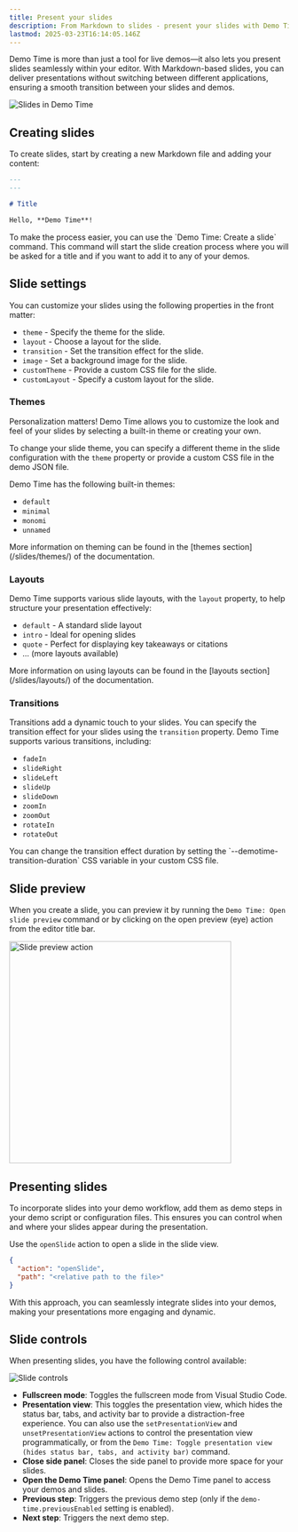 ```yaml
---
title: Present your slides
description: From Markdown to slides - present your slides with Demo Time
lastmod: 2025-03-23T16:14:05.146Z
---
```




Demo Time is more than just a tool for live demos—it also lets you present slides seamlessly within your editor. With Markdown-based slides, you can deliver presentations without switching between different applications, ensuring a smooth transition between your slides and demos.

<Image class="mx-auto" src={slidesImg} alt="Slides in Demo Time" />

## Creating slides

To create slides, start by creating a new Markdown file and adding your content:

```md
---
---

# Title

Hello, **Demo Time**!
```

<Aside type="tip">
To make the process easier, you can use the `Demo Time: Create a slide` command. This command will start the slide creation process where you will be asked for a title and if you want to add it to any of your demos.
</Aside>

## Slide settings

You can customize your slides using the following properties in the front matter:

- `theme` - Specify the theme for the slide.
- `layout` - Choose a layout for the slide.
- `transition` - Set the transition effect for the slide.
- `image` - Set a background image for the slide.
- `customTheme` - Provide a custom CSS file for the slide.
- `customLayout` - Specify a custom layout for the slide.

### Themes

Personalization matters! Demo Time allows you to customize the look and feel of your slides by selecting a built-in theme or creating your own.

To change your slide theme, you can specify a different theme in the slide configuration with the `theme` property or provide a custom CSS file in the demo JSON file.

Demo Time has the following built-in themes:

- `default`
- `minimal`
- `monomi`
- `unnamed`

<Aside>
More information on theming can be found in the [themes section](/slides/themes/) of the documentation.
</Aside>

### Layouts

Demo Time supports various slide layouts, with the `layout` property, to help structure your presentation effectively:

- `default` - A standard slide layout
- `intro` - Ideal for opening slides
- `quote` - Perfect for displaying key takeaways or citations
- ... (more layouts available)

<Aside>
More information on using layouts can be found in the [layouts section](/slides/layouts/) of the documentation.
</Aside>

### Transitions

Transitions add a dynamic touch to your slides. You can specify the transition effect for your slides using the `transition` property. Demo Time supports various transitions, including:

- `fadeIn`
- `slideRight`
- `slideLeft`
- `slideUp`
- `slideDown`
- `zoomIn`
- `zoomOut`
- `rotateIn`
- `rotateOut`

<Aside type="tip">
You can change the transition effect duration by setting the `--demotime-transition-duration` CSS variable in your custom CSS file.
</Aside>

## Slide preview

When you create a slide, you can preview it by running the `Demo Time: Open slide preview` command or by clicking on the open preview (eye) action from the editor title bar.

<Image class="mx-auto" src={slidePreviewImg} alt="Slide preview action" width="400" />

## Presenting slides

To incorporate slides into your demo workflow, add them as demo steps in your demo script or configuration files. This ensures you can control when and where your slides appear during the presentation.

Use the `openSlide` action to open a slide in the slide view.

```json
{
  "action": "openSlide",
  "path": "<relative path to the file>"
}
```

With this approach, you can seamlessly integrate slides into your demos, making your presentations more engaging and dynamic.

## Slide controls

When presenting slides, you have the following control available:

<Image class="mx-auto" src={slideControlsImg} alt="Slide controls" />

- **Fullscreen mode**: Toggles the fullscreen mode from Visual Studio Code.
- **Presentation view**: This toggles the presentation view, which hides the status bar, tabs, and activity bar to provide a distraction-free experience. You can also use the `setPresentationView` and `unsetPresentationView` actions to control the presentation view programmatically, or from the `Demo Time: Toggle presentation view (hides status bar, tabs, and activity bar)` command.
- **Close side panel**: Closes the side panel to provide more space for your slides.
- **Open the Demo Time panel**: Opens the Demo Time panel to access your demos and slides.
- **Previous step**: Triggers the previous demo step (only if the `demo-time.previousEnabled` setting is enabled).
- **Next step**: Triggers the next demo step.